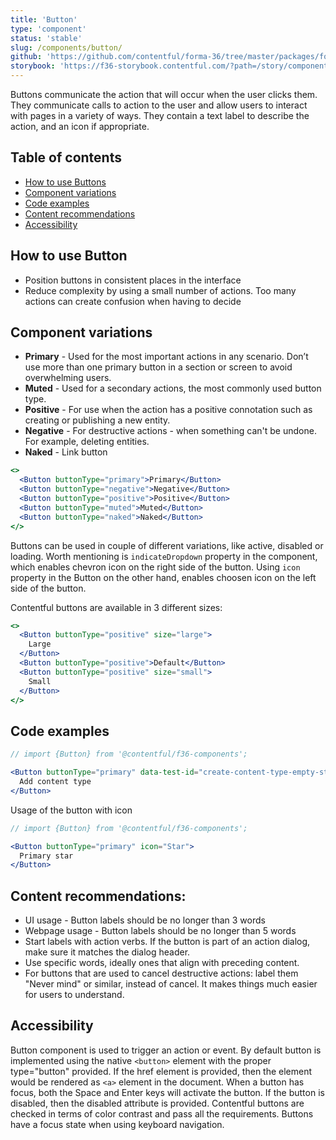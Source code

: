 ```yaml
---
title: 'Button'
type: 'component'
status: 'stable'
slug: /components/button/
github: 'https://github.com/contentful/forma-36/tree/master/packages/forma-36-react-components/src/components/Button'
storybook: 'https://f36-storybook.contentful.com/?path=/story/components-button--button'
---
```


Buttons communicate the action that will occur when the user clicks them. They communicate calls to action to the user and allow users to interact with pages in a variety of ways. They contain a text label to describe the action, and an icon if appropriate.

## Table of contents

- [How to use Buttons](#how-to-use-buttons)
- [Component variations](#component-variations)
- [Code examples](#code-examples)
- [Content recommendations](#content-recommendations)
- [Accessibility](#accessibility)

## How to use Button

- Position buttons in consistent places in the interface
- Reduce complexity by using a small number of actions. Too many actions can create confusion when having to decide

## Component variations

- **Primary** - Used for the most important actions in any scenario. Don’t use more than one primary button in a section or screen to avoid overwhelming users.
- **Muted** - Used for a secondary actions, the most commonly used button type.
- **Positive** - For use when the action has a positive connotation such as creating or publishing a new entity.
- **Negative** - For destructive actions - when something can't be undone. For example, deleting entities.
- **Naked** - Link button

```jsx
<>
  <Button buttonType="primary">Primary</Button>
  <Button buttonType="negative">Negative</Button>
  <Button buttonType="positive">Positive</Button>
  <Button buttonType="muted">Muted</Button>
  <Button buttonType="naked">Naked</Button>
</>
```

Buttons can be used in couple of different variations, like active, disabled or loading. Worth mentioning is `indicateDropdown` property in the component, which enables chevron icon on the right side of the button. Using `icon` property in the Button on the other hand, enables choosen icon on the left side of the button.

Contentful buttons are available in 3 different sizes:

```jsx
<>
  <Button buttonType="positive" size="large">
    Large
  </Button>
  <Button buttonType="positive">Default</Button>
  <Button buttonType="positive" size="small">
    Small
  </Button>
</>
```

## Code examples

```jsx
// import {Button} from '@contentful/f36-components';

<Button buttonType="primary" data-test-id="create-content-type-empty-state">
  Add content type
</Button>
```

Usage of the button with icon

```jsx
// import {Button} from '@contentful/f36-components';

<Button buttonType="primary" icon="Star">
  Primary star
</Button>
```

## Content recommendations:

- UI usage - Button labels should be no longer than 3 words
- Webpage usage - Button labels should be no longer than 5 words
- Start labels with action verbs. If the button is part of an action dialog, make sure it matches the dialog header.
- Use specific words, ideally ones that align with preceding content.
- For buttons that are used to cancel destructive actions: label them "Never mind" or similar, instead of cancel. It makes things much easier for users to understand.

## Accessibility

Button component is used to trigger an action or event. By default button is implemented using the native `<button>` element with the proper type="button" provided. If the href element is provided, then the element would be rendered as `<a>` element in the document.
When a button has focus, both the Space and Enter keys will activate the button. If the button is disabled, then the disabled attribute is provided.
Contentful buttons are checked in terms of color contrast and pass all the requirements.
Buttons have a focus state when using keyboard navigation.
